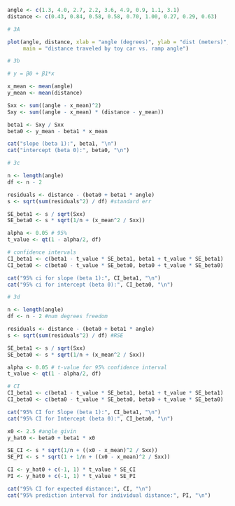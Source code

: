 ```r

angle <- c(1.3, 4.0, 2.7, 2.2, 3.6, 4.9, 0.9, 1.1, 3.1)
distance <- c(0.43, 0.84, 0.58, 0.58, 0.70, 1.00, 0.27, 0.29, 0.63)

```

```r

# 3A

plot(angle, distance, xlab = "angle (degrees)", ylab = "dist (meters)", 
     main = "distance traveled by toy car vs. ramp angle")

```


```r

# 3b

# y = β0 + β1*x

x_mean <- mean(angle)
y_mean <- mean(distance)

Sxx <- sum((angle - x_mean)^2)
Sxy <- sum((angle - x_mean) * (distance - y_mean))

beta1 <- Sxy / Sxx
beta0 <- y_mean - beta1 * x_mean

cat("slope (beta 1):", beta1, "\n")
cat("intercept (beta 0):", beta0, "\n")

```
```r

# 3c

n <- length(angle)
df <- n - 2

residuals <- distance - (beta0 + beta1 * angle)
s <- sqrt(sum(residuals^2) / df) #standard err

SE_beta1 <- s / sqrt(Sxx)
SE_beta0 <- s * sqrt(1/n + (x_mean^2 / Sxx))

alpha <- 0.05 # 95%
t_value <- qt(1 - alpha/2, df)

# confidence intervals
CI_beta1 <- c(beta1 - t_value * SE_beta1, beta1 + t_value * SE_beta1)
CI_beta0 <- c(beta0 - t_value * SE_beta0, beta0 + t_value * SE_beta0)

cat("95% ci for slope (beta 1):", CI_beta1, "\n")
cat("95% ci for intercept (beta 0):", CI_beta0, "\n")


```
```r

# 3d

n <- length(angle)
df <- n - 2 #num degrees freedom

residuals <- distance - (beta0 + beta1 * angle)
s <- sqrt(sum(residuals^2) / df) #RSE

SE_beta1 <- s / sqrt(Sxx)
SE_beta0 <- s * sqrt(1/n + (x_mean^2 / Sxx))

alpha <- 0.05 # t-value for 95% confidence interval
t_value <- qt(1 - alpha/2, df)

# CI
CI_beta1 <- c(beta1 - t_value * SE_beta1, beta1 + t_value * SE_beta1)
CI_beta0 <- c(beta0 - t_value * SE_beta0, beta0 + t_value * SE_beta0)

cat("95% CI for Slope (beta 1):", CI_beta1, "\n")
cat("95% CI for Intercept (beta 0):", CI_beta0, "\n")

```

```r

x0 <- 2.5 #angle givin
y_hat0 <- beta0 + beta1 * x0

SE_CI <- s * sqrt(1/n + ((x0 - x_mean)^2 / Sxx))
SE_PI <- s * sqrt(1 + 1/n + ((x0 - x_mean)^2 / Sxx))

CI <- y_hat0 + c(-1, 1) * t_value * SE_CI
PI <- y_hat0 + c(-1, 1) * t_value * SE_PI

cat("95% CI for expected distance:", CI, "\n")
cat("95% prediction interval for individual distance:", PI, "\n")


```

